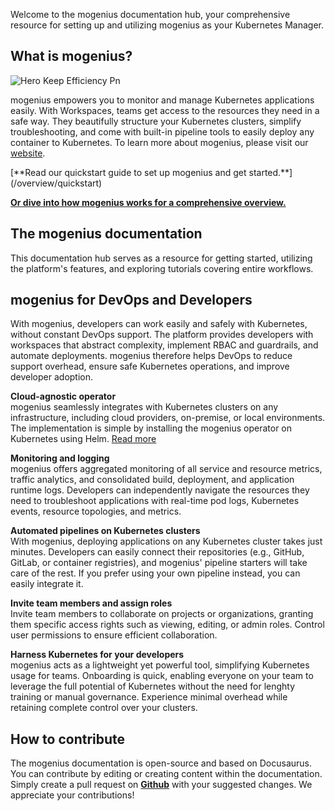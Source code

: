 ﻿---
sidebar_position: "1"
slug: "/"
---

Welcome to the mogenius documentation hub, your comprehensive resource for setting up and utilizing mogenius as your Kubernetes Manager.

## What is mogenius?

![Hero Keep Efficiency Pn](/images/hero_keep_efficiency.png)

mogenius empowers you to monitor and manage Kubernetes applications easily. With Workspaces, teams get access to the resources they need in a safe way. They beautifully structure your Kubernetes clusters, simplify troubleshooting, and come with built-in pipeline tools to easily deploy any container to Kubernetes. To learn more about mogenius, please visit our [website](https://mogenius.com).

<Tip>
  [**Read our quickstart guide to set up mogenius and get started.**](/overview/quickstart)

  [**Or dive into how mogenius works for a comprehensive overview.**](/overview/how-mogenius-works)
</Tip>

## The mogenius documentation

This documentation hub serves as a resource for getting started, utilizing the platform's features, and exploring tutorials covering entire workflows.

## mogenius for DevOps and Developers

With mogenius, developers can work easily and safely with Kubernetes, without constant DevOps support. The platform provides developers with workspaces that abstract complexity, implement RBAC and guardrails, and automate deployments. mogenius therefore helps DevOps to reduce support overhead, ensure safe Kubernetes operations, and improve developer adoption.

**Cloud-agnostic operator**\
mogenius seamlessly integrates with Kubernetes clusters on any infrastructure, including cloud providers, on-premise, or local environments. The implementation is simple by installing the mogenius operator on Kubernetes using Helm. [Read more](./cluster-management/installing-the-mogenius-operator)

**Monitoring and logging**\
mogenius offers aggregated monitoring of all service and resource metrics, traffic analytics, and consolidated build, deployment, and application runtime logs. Developers can independently navigate the resources they need to troubleshoot applications with real-time pod logs, Kubernetes events, resource topologies, and metrics.

**Automated pipelines on Kubernetes clusters**\
With mogenius, deploying applications on any Kubernetes cluster takes just minutes. Developers can easily connect their repositories (e.g., GitHub, GitLab, or container registries), and mogenius' pipeline starters will take care of the rest. If you prefer using your own pipeline instead, you can easily integrate it.

**Invite team members and assign roles**\
Invite team members to collaborate on projects or organizations, granting them specific access rights such as viewing, editing, or admin roles. Control user permissions to ensure efficient collaboration.

**Harness Kubernetes for your developers**\
mogenius acts as a lightweight yet powerful tool, simplifying Kubernetes usage for teams. Onboarding is quick, enabling everyone on your team to leverage the full potential of Kubernetes without the need for lenghty training or manual governance. Experience minimal overhead while retaining complete control over your clusters.

## How to contribute

The mogenius documentation is open-source and based on Docusaurus. You can contribute by editing or creating content within the documentation. Simply create a pull request on [**Github**](https://github.com/mogenius/docs) with your suggested changes. We appreciate your contributions\!
